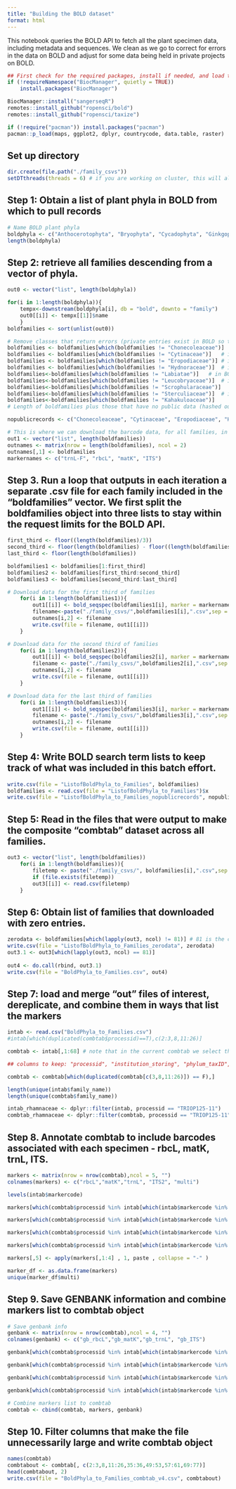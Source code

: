 ```yaml
---
title: "Building the BOLD dataset"
format: html
---
```


This notebook queries the BOLD API to fetch all the plant specimen data, including metadata and sequences. We clean as we go to correct for errors in the data on BOLD and adjust for some data being held in private projects on BOLD.

```r
## First check for the required packages, install if needed, and load the libraries.
if (!requireNamespace("BiocManager", quietly = TRUE))
    install.packages("BiocManager")

BiocManager::install("sangerseqR")
remotes::install_github("ropensci/bold")
remotes::install_github("ropensci/taxize")

if (!require("pacman")) install.packages("pacman")
pacman::p_load(maps, ggplot2, dplyr, countrycode, data.table, raster)
```

## Set up directory

```r
dir.create(file.path("./family_csvs"))
setDTthreads(threads = 6) # if you are working on cluster, this will allow data.table to multithread
```

## Step 1: Obtain a list of plant phyla in BOLD from which to pull records

```r
# Name BOLD plant phyla
boldphyla <- c("Anthocerotophyta", "Bryophyta", "Cycadophyta", "Ginkgophyta",  "Magnoliophyta", "Marchantiophyta", "Pinophyta", "Pteridophyta", "Tracheophyta") #"Gnetophyta", "Psilophyta", "Lycopodiophyta" # these were previously listed a families but are now nested under otehr families
length(boldphyla)
```

## Step 2: retrieve all families descending from a vector of phyla.

```r
out0 <- vector("list", length(boldphyla))

for(i in 1:length(boldphyla)){
	tempx<-downstream(boldphyla[i], db = "bold", downto = "family")
	out0[[i]] <- tempx[[1]]$name
	}
boldfamilies <- sort(unlist(out0))

# Remove classes that return errors (private entries exist in BOLD so they can be found "downstream" of their respective phyla, but don't permit downloads of any barcode data and need to be excluded before the next phase
boldfamilies <- boldfamilies[which(boldfamilies != "Chonecoleaceae")]	# in BOLD but nothing public
boldfamilies <- boldfamilies[which(boldfamilies != "Cytinaceae")]	# in BOLD but nothing public 
boldfamilies <- boldfamilies[which(boldfamilies != "Eropodiaceae")]	# in BOLD but nothing public
boldfamilies <- boldfamilies[which(boldfamilies != "Hydnoraceae")]	# in BOLD but nothing public
boldfamilies<-boldfamilies[which(boldfamilies != "Labiatae")]	# in BOLD but nothing public
boldfamilies<-boldfamilies[which(boldfamilies != "Leucobryaceae")]	# in BOLD but nothing public
boldfamilies<-boldfamilies[which(boldfamilies != "Scrophularaceae")]	# misspelling in BOLD but nothing public
boldfamilies<-boldfamilies[which(boldfamilies != "Sterculiaceae")]	# in BOLD but nothing public
boldfamilies<-boldfamilies[which(boldfamilies != "Kahakuloaceae")]
# Length of boldfamilies plus those that have no public data (hashed out above) is how many land plant families BOLD recognizes

nopublicrecords <- c("Chonecoleaceae", "Cytinaceae", "Eropodiaceae", "Hydnoraceae", "Labiatae", "Leucobryaceae", "Scrophularaceae", "Sterculiaceae", "Kahakuloaceae")

# This is where we can download the barcode data, for all families, in batches, knowing that there are public records
out1 <- vector("list", length(boldfamilies))
outnames <- matrix(nrow = length(boldfamilies), ncol = 2)
outnames[,1] <- boldfamilies
markernames <- c("trnL-F", "rbcL", "matK", "ITS")
```

## Step 3. Run a loop that outputs in each iteration a separate .csv file for each family included in the "boldfamilies" vector. We first split the boldfamilies object into three lists to stay within the request limits for the BOLD API.

```r
first_third <- floor((length(boldfamilies)/3))
second_third <- floor(length(boldfamilies) - floor((length(boldfamilies)/3)))
last_third <- floor(length(boldfamilies))

boldfamilies1 <- boldfamilies[1:first_third]
boldfamilies2 <- boldfamilies[first_third:second_third]
boldfamilies3 <- boldfamilies[second_third:last_third]

# Download data for the first third of families
	for(i in 1:length(boldfamilies1)){
		out1[[i]] <- bold_seqspec(boldfamilies1[i], marker = markernames)
		filename<-paste("./family_csvs/",boldfamilies1[i],".csv",sep = "")
		outnames[i,2] <- filename
		write.csv(file = filename, out1[[i]])
	}

# Download data for the second third of families
	for(i in 1:length(boldfamilies2)){
		out1[[i]] <- bold_seqspec(boldfamilies2[i], marker = markernames)
		filename <- paste("./family_csvs/",boldfamilies2[i],".csv",sep = "")
		outnames[i,2] <- filename
		write.csv(file = filename, out1[[i]])
	}

# Download data for the last third of families
	for(i in 1:length(boldfamilies3)){
		out1[[i]] <- bold_seqspec(boldfamilies3[i], marker = markernames)
		filename <- paste("./family_csvs/",boldfamilies3[i],".csv",sep = "")
		outnames[i,2] <- filename
		write.csv(file = filename, out1[[i]])
	}
```

## Step 4: Write BOLD search term lists to keep track of what was included in this batch effort.

```r
write.csv(file = "ListofBoldPhyla_to_Families", boldfamilies)
boldfamilies <- read.csv(file = "ListofBoldPhyla_to_Families")$x
write.csv(file = "ListofBoldPhyla_to_Families_nopublicrecords", nopublicrecords)
```

## Step 5: Read in the files that were output to make the composite "combtab" dataset across all families.

```r
out3 <- vector("list", length(boldfamilies))
	for(i in 1:length(boldfamilies)){
		filetemp <- paste("./family_csvs/", boldfamilies[i],".csv",sep = "")
		if (file.exists(filetemp))
		out3[[i]] <- read.csv(filetemp)
	}
```

## Step 6: Obtain list of families that downloaded with zero entries.

```r
zerodata <- boldfamilies[which(lapply(out3, ncol) != 81)] # 81 is the column with marker codes - this is selecting elements from boldfamilies where the corresponding elements in out3 do not have 81 columns
write.csv(file = "ListofBoldPhyla_to_Families_zerodata", zerodata)
out3.1 <- out3[which(lapply(out3, ncol) == 81)]
	
out4 <- do.call(rbind, out3.1)
write.csv(file = "BoldPhyla_to_Families.csv", out4)
```

## Step 7: load and merge "out" files of interest, dereplicate, and combine them in ways that list the markers

```r
intab <- read.csv("BoldPhyla_to_Families.csv")
#intab[which(duplicated(combtab$processid)==T),c(2:3,8,11:26)]

combtab <- intab[,1:68] # note that in the current combtab we select the following columns listed below, and may need to add additional ones to capture ITS

## columns to keep: "processid", "institution_storing", "phylum_taxID", "phylum_name", "class_taxID", "class_name", "order_taxID", "order_name", "family_taxID", "family_name", "subfamily_taxID", "subfamily_name", "genus_taxID", "genus_name", "species_taxID", "species_name", "subspecies_taxID", "subspecies_name" 

combtab <- combtab[which(duplicated(combtab[c(3,8,11:26)]) == F),] 

length(unique(intab$family_name))
length(unique(combtab$family_name))

intab_rhamnaceae <- dplyr::filter(intab, processid == "TRIOP125-11")
combtab_rhamnaceae <- dplyr::filter(combtab, processid == "TRIOP125-11")
```

## Step 8. Annotate combtab to include barcodes associated with each specimen - rbcL, matK, trnL, ITS.

```r
markers <- matrix(nrow = nrow(combtab),ncol = 5, "")
colnames(markers) <- c("rbcL","matK","trnL", "ITS2", "multi")

levels(intab$markercode)

markers[which(combtab$processid %in% intab[which(intab$markercode %in% c("rbcL", "rbcLa")),]$processid),1] <- "rbcL"

markers[which(combtab$processid %in% intab[which(intab$markercode %in% c("matK")),]$processid),2] <- "matK"

markers[which(combtab$processid %in% intab[which(intab$markercode %in% c("trnL", "trnL-F")),]$processid),3] <- "trnL"

markers[which(combtab$processid %in% intab[which(intab$markercode %in% c("ITS", "ITS2")),]$processid),4] <- "ITS"

markers[,5] <- apply(markers[,1:4] , 1, paste , collapse = "-" )

marker_df <- as.data.frame(markers)
unique(marker_df$multi)
```

## Step 9. Save GENBANK information and combine markers list to combtab object

```r
# Save genbank info
genbank <- matrix(nrow = nrow(combtab),ncol = 4, "")
colnames(genbank) <- c("gb_rbcL","gb_matK","gb_trnL", "gb_ITS")

genbank[which(combtab$processid %in% intab[which(intab$markercode %in% c("rbcL", "rbcLa")),]$processid),1] <-intab[which(combtab$processid %in% intab[which(intab$markercode %in% c("rbcL", "rbcLa")),]$processid),]$genbank_accession

genbank[which(combtab$processid %in% intab[which(intab$markercode %in% c("matK")),]$processid),2] <- intab[which(combtab$processid %in% intab[which(intab$markercode %in% c("matK")),]$processid),]$genbank_accession

genbank[which(combtab$processid %in% intab[which(intab$markercode %in% c("trnL-F")),]$processid),3] <- intab[which(combtab$processid %in% intab[which(intab$markercode %in% c("trnL", "trnL-F")),]$processid),]$genbank_accession

genbank[which(combtab$processid %in% intab[which(intab$markercode %in% c("ITS", "ITS2")),]$processid),4] <- intab[which(combtab$processid %in% intab[which(intab$markercode %in% c("ITS", "ITS2")),]$processid),]$genbank_accession

# Combine markers list to combtab
combtab <- cbind(combtab, markers, genbank)
```

## Step 10. Filter columns that make the file unnecessarily large and write combtab object

```r
names(combtab)
combtabout <- combtab[, c(2:3,8,11:26,35:36,49:53,57:61,69:77)]
head(combtabout, 2)
write.csv(file = "BoldPhyla_to_Families_combtab_v4.csv", combtabout)
```
